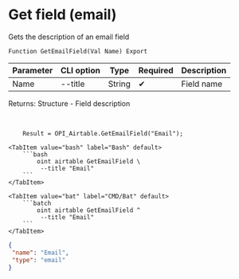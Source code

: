 ﻿---
sidebar_position: 8
---


# Get field (email)
 Gets the description of an email field



`Function GetEmailField(Val Name) Export`

  | Parameter | CLI option | Type | Required | Description |
  |-|-|-|-|-|
  | Name | --title | String | &#x2714; | Field name |

  
  Returns:  Structure - Field description

<br/>




```bsl title="1C:Enterprise/OneScript code example"
    Result = OPI_Airtable.GetEmailField("Email");
```
 

 <Tabs>
  
    <TabItem value="bash" label="Bash" default>
        ```bash
            oint airtable GetEmailField \
             --title "Email"
        ```
    </TabItem>
  
    <TabItem value="bat" label="CMD/Bat" default>
        ```batch
            oint airtable GetEmailField ^
             --title "Email"
        ```
    </TabItem>
</Tabs>


```json title="Result"
{
 "name": "Email",
 "type": "email"
}
```
